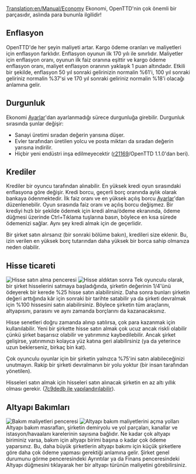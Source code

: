 [[Translation:en/Manual/Economy]]
{{tr/İçindekiler}}
Ekonomi, OpenTTD'nin çok önemli bir parçasıdır, aslında para bununla ilgilidir!

==Enflasyon==
OpenTTD'de her şeyin maliyeti artar. Kargo ödeme oranları ve maliyetleri için enflasyon farklıdır. Enflasyon oyunun ilk 170 yılı ile sınırlıdır. Maliyetler için enflasyon oranı, oyunun ilk faiz oranına eşittir ve kargo ödeme enflasyon oranı, maliyet enflasyon oranının yaklaşık 1 puan altındadır. Etkili bir şekilde, enflasyon 50 yıl sonraki gelirinizin normalin %61'i, 100 yıl sonraki geliriniz normalin %37'si ve 170 yıl sonraki geliriniz normalin %18'i olacağı anlamına gelir.

==Durgunluk==
Ekonomi [[tr/Archive/Manual/Settings/Ayarlar|Ayarlar]]'dan ayarlanmadığı sürece durgunluğa girebilir. Durgunluk sırasında şunlar değişir:
* Sanayi üretimi sıradan değerin yarısına düşer.
* Evler tarafından üretilen yolcu ve posta miktarı da sıradan değerin yarısına indirilir.
* Hiçbir yeni endüstri inşa edilmeyecektir ([https://github.com/OpenTTD/OpenTTD/commit/67549a206c438dee83f7a5c3cca86cef316edad6 r21169]/OpenTTD 1.1.0'dan beri).

==Krediler==
Krediler bir oyuncu tarafından alınabilir. En yüksek kredi oyun sırasındaki enflasyona göre değişir. Kredi borcu, geçerli borç oranında aylık olarak bankaya ödenmektedir. İlk faiz oranı ve en yüksek açılış borcu [[tr/Archive/Manual/Settings/Ayarlar|Ayarlar]]'dan düzenlenebilir. Oyun sırasında faiz oranı ve açılış borcu değişmez.
Bir krediyi hızlı bir şekilde ödemek için kredi alma/ödeme ekranında, ödeme düğmesi üzerinde Ctrl+Tıklama tuşlarına basın, böylece en kısa sürede ödemenizi sağlar. Aynı şey kredi almak için de geçerlidir.

Bir şirket satın alırsanız (bir sonraki bölüme bakın), kredileri size eklenir. Bu, izin verilen en yüksek borç tutarından daha yüksek bir borca sahip olmanıza neden olabilir.

==Hisse ticareti==
[[File:tr/Manual/Hisseal.png|frame|left|Hisse satın alma penceresi]]
[[File:tr/Manual/Hisse2.png|frame|right|Hisse aldıktan sonra]]
Tek oyunculu olarak, bir şirket hisselerini satmaya başladığında, şirketin değerinin 1/4'ünü ödeyerek bir kerede %25 hisse satın alabilirsiniz. Daha sonra bunları şirketin değeri arttığında kâr için sonraki bir tarihte satabilir ya da şirketi devralmak için %100 hissesini satın alabilirsiniz. Böylece şirketin tüm araçlarını, altyapısını, parasını ve aynı zamanda borçlarını da kazanacaksınız.

Hisse senetleri doğru zamanda alınıp satılırsa, çok para kazanmak için kullanılabilir. Yeni bir şirkette hisse satın almak çok ucuz ancak riskli olabilir çünkü şirket başarısız olabilir ve yatırımınız kaybedilebilir. Ancak şirket gelişirse, yatırımınızı kolayca yüz katına geri alabilirsiniz (ya da yeterince uzun beklerseniz, birkaç bin kat).

Çok oyunculu oyunlar için bir şirketin yalnızca %75'ini satın alabileceğinizi unutmayın. Rakip bir şirketi devralmanın bir yolu yoktur (bir insan tarafından yönetilen).

Hisseleri satın almak için hisseleri satın alınacak şirketin en az altı yıllık olması gerekir. ([https://github.com/OpenTTD/OpenTTD/commit/7c9dedb94f3b3ebca222f544f7d7502f22d03bb7 7c9dedb ile yapılandırılabilir]).

==Altyapı Bakımları==
[[File:tr/Manual/Giderler.png|frame|Bakım maliyetleri penceresi]]
[[File:tr/Manual/Bakım.png|frame|Altyapı bakım maliyetlerini açma yolları]]
Altyapı bakım masrafları, şirketin demiryolu ve yol parçaları, kanallar ve istasyon/havaalanı karelerinin sayısına bağlıdır. Ne kadar çok altyapı biriminiz varsa, bakım için altyapı birimi başına o kadar çok ödeme yaparsınız. Bu, daha büyük şirketlerin altyapı bakımı için küçük şirketlere göre daha çok ödeme yapması gerektiği anlamına gelir. Şirket genel durumunu görme penceresindeki Ayrıntılar ya da Finans penceresindeki Altyapı düğmesini tıklayarak her bir altyapı türünün maliyetini görebilirsiniz.